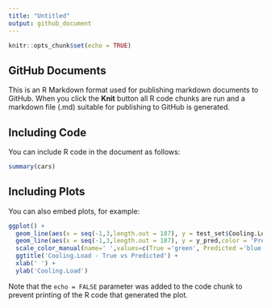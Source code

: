 ```yaml
---
title: "Untitled"
output: github_document
---
```


```r
knitr::opts_chunk$set(echo = TRUE)
```

## GitHub Documents

This is an R Markdown format used for publishing markdown documents to GitHub. When you click the **Knit** button all R code chunks are run and a markdown file (.md) suitable for publishing to GitHub is generated.

## Including Code

You can include R code in the document as follows:

```r
summary(cars)
```

## Including Plots

You can also embed plots, for example:

```r
ggplot() +
  geom_line(aes(x = seq(-1,3,length.out = 187), y = test_set$Cooling.Load, color = 'True')) +
  geom_line(aes(x = seq(-1,3,length.out = 187), y = y_pred,color = 'Predicted'))+
  scale_color_manual(name=' ',values=c(True ='green', Predicted ='blue'))+
  ggtitle('Cooling.Load - True vs Predicted') +
  xlab(' ') +
  ylab('Cooling.Load')
```

Note that the `echo = FALSE` parameter was added to the code chunk to prevent printing of the R code that generated the plot.
